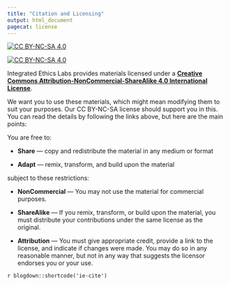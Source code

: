 ```yaml
---
title: "Citation and Licensing"
output: html_document
pagecat: license
---
```



<div class = "use-share-remix banner-spacer"> </div>

[![CC BY-NC-SA 4.0][cc-by-nc-sa-shield]][cc-by-nc-sa]

[![CC BY-NC-SA 4.0][cc-by-nc-sa-image]][cc-by-nc-sa]

[cc-by-nc-sa]: http://creativecommons.org/licenses/by-nc-sa/4.0/
[cc-by-nc-sa-image]: https://licensebuttons.net/l/by-nc-sa/4.0/88x31.png
[cc-by-nc-sa-shield]: https://img.shields.io/badge/License-CC%20BY--NC--SA%204.0-lightgrey.svg


Integrated Ethics Labs provides materials licensed under a
[**Creative Commons Attribution-NonCommercial-ShareAlike 4.0 International License**][cc-by-nc-sa].

We want you to use these materials, which might mean modifying them to suit your purposes. 
Our CC BY-NC-SA license should support you in this. You can read the details by following the links above,
but here are the main points:

You are free to:

* **Share** — copy and redistribute the material in any medium or format

* **Adapt** — remix, transform, and build upon the material

subject to these restrictions:

* **NonCommercial** — You may not use the material for commercial purposes.

* **ShareAlike** — If you remix, transform, or build upon the material, you must distribute your contributions under the same license as the original.

* **Attribution** — You must give appropriate credit, provide a link to the
license, and indicate if changes were made. You may do so in any reasonable
manner, but not in any way that suggests the licensor endorses you or your use.


`r blogdown::shortcode('ie-cite')`    
    
